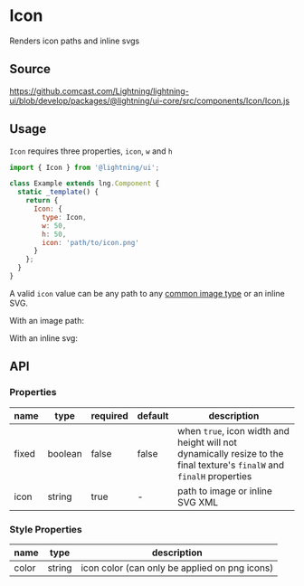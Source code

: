 
# Icon

Renders icon paths and inline svgs

## Source

https://github.comcast.com/Lightning/lightning-ui/blob/develop/packages/@lightning/ui-core/src/components/Icon/Icon.js

## Usage

`Icon` requires three properties, `icon`, `w` and `h`

```js
import { Icon } from '@lightning/ui';

class Example extends lng.Component {
  static _template() {
    return {
      Icon: {
        type: Icon,
        w: 50,
        h: 50,
        icon: 'path/to/icon.png'
      }
    };
  }
}
```

A valid `icon` value can be any path to any [common image type](https://developer.mozilla.org/en-US/docs/Web/Media/Formats/Image_types) or an inline SVG.

With an image path:

<Canvas>
  <Story id="foundations-icon--png" />
</Canvas>

With an inline svg:

<Canvas>
  <Story id="elements-icon--svg" />
</Canvas>

## API

### Properties

| name  | type    | required | default | description                                                                                                            |
| ----- | ------- | -------- | ------- | ---------------------------------------------------------------------------------------------------------------------- |
| fixed | boolean | false    | false   | when `true`, icon width and height will not dynamically resize to the final texture's `finalW` and `finalH` properties |
| icon  | string  | true     | -       | path to image or inline SVG XML                                                                                        |

### Style Properties

| name  | type   | description                                   |
| ----- | ------ | --------------------------------------------- |
| color | string | icon color (can only be applied on png icons) |
